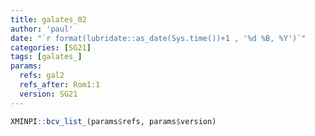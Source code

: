```yaml
---
title: galates_02
author: 'paul'
date: "`r format(lubridate::as_date(Sys.time())+1 , '%d %B, %Y')`"
categories: [SG21]
tags: [galates_]
params:
  refs: gal2
  refs_after: Rom1:1
  version: SG21
---
```


```r
XMINPI::bcv_list_(params$refs, params$version)
```

